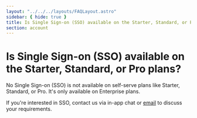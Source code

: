```yaml
---
layout: "../../../layouts/FAQLayout.astro"
sidebar: { hide: true }
title: Is Single Sign-on (SSO) available on the Starter, Standard, or Pro plans?
section: account
---
```


# Is Single Sign-on (SSO) available on the Starter, Standard, or Pro plans?

No Single Sign-on (SSO) is not available on self-serve plans like Starter, Standard, or Pro. It's only available on Enterprise plans. 

If you're interested in SSO, contact us via in-app chat or <a href="mailto:support@chromatic.com?Subject=Custom%20plan%20with%20SSO">email</a> to discuss your requirements.

